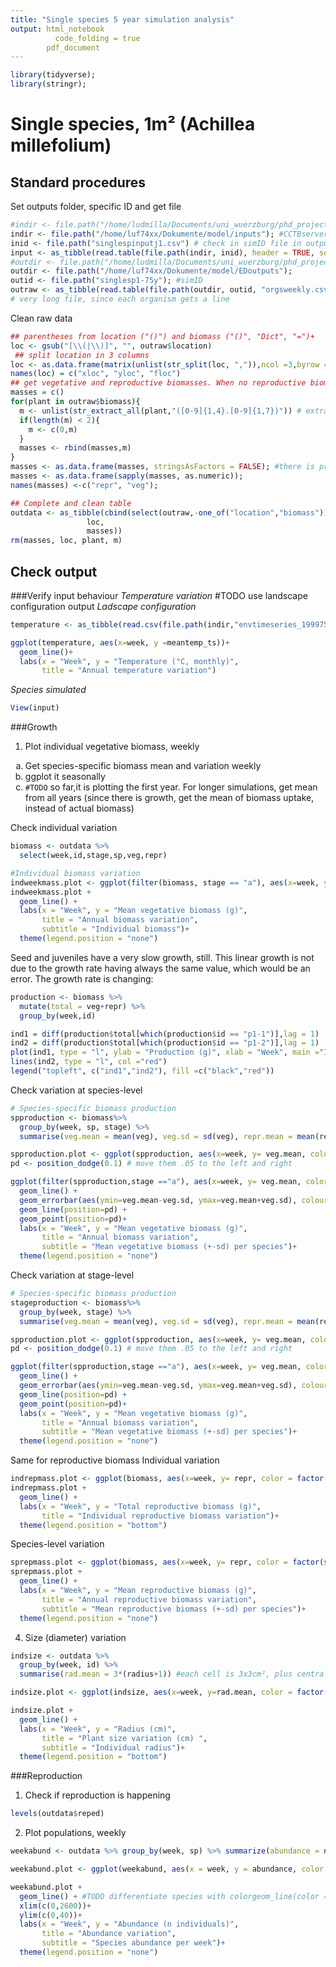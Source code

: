 ```yaml
---
title: "Single species 5 year simulation analysis"
output: html_notebook
          code_folding = true
        pdf_document
---
```

```r
library(tidyverse);
library(stringr);
```

# Single species, 1m² (Achillea millefolium)

## Standard procedures
Set outputs folder, specific ID and get file
```r
#indir <- file.path("/home/ludmilla/Documents/uni_wuerzburg/phd_project/thesis/model/inputs") 
indir <- file.path("/home/luf74xx/Dokumente/model/inputs"); #CCTBserver
inid <- file.path("singlespinputj1.csv") # check in simID file in output
input <- as_tibble(read.table(file.path(indir, inid), header = TRUE, sep = ","))
#outdir <- file.path("/home/ludmilla/Documents/uni_wuerzburg/phd_project/thesis/model/EDoutputs") #CCTBserver 
outdir <- file.path("/home/luf74xx/Dokumente/model/EDoutputs");
outid <- file.path("singlesp1-75y"); #simID
outraw <- as_tibble(read.table(file.path(outdir, outid, "orgsweekly.csv"), header = TRUE, sep = "\t"));
# very long file, since each organism gets a line
```

Clean raw data
```r
## parentheses from location ("()") and biomass ("()", "Dict", "=")+
loc <- gsub("[\\(|\\)]", "", outraw$location)
 ## split location in 3 columns
loc <- as.data.frame(matrix(unlist(str_split(loc, ",")),ncol =3,byrow = T))
names(loc) = c("xloc", "yloc", "floc")
## get vegetative and reproductive biomasses. When no reproductive biomass, adds 0 before reshaping 2 columns
masses = c()
for(plant in outraw$biomass){
  m <- unlist(str_extract_all(plant,"([0-9]{1,4}.[0-9]{1,7})")) # extracts both veg and repr
  if(length(m) < 2){
    m <- c(0,m)
  }
  masses <- rbind(masses,m)
}
masses <- as.data.frame(masses, stringsAsFactors = FALSE); #there is probably a better way to convert into numeric
masses <- as.data.frame(sapply(masses, as.numeric));
names(masses) <-c("repr", "veg");

## Complete and clean table
outdata <- as_tibble(cbind(select(outraw,-one_of("location","biomass")),
                 loc,
                 masses))
rm(masses, loc, plant, m)
```

## Check output

###Verify input behaviour
*Temperature variation* #TODO use landscape configuration output
*Ladscape configuration*
```r
temperature <- as_tibble(read.csv(file.path(indir,"envtimeseries_199975y.csv"), header =TRUE))

ggplot(temperature, aes(x=week, y =meantemp_ts))+
  geom_line()+
  labs(x = "Week", y = "Temperature (°C, monthly)",
       title = "Annual temperature variation")
```

*Species simulated*
```r
View(input)
```

###Growth

1. Plot individual vegetative biomass, weekly
  a. Get species-specific biomass mean and variation weekly
  b. ggplot it seasonally
  c. `#TODO` so far,it is plotting the first year. For longer simulations, get mean from all years (since there is growth, get the mean of biomass uptake, instead of actual biomass) 

Check individual variation
```r
biomass <- outdata %>%
  select(week,id,stage,sp,veg,repr)

#Individual biomass variation
indweekmass.plot <- ggplot(filter(biomass, stage == "a"), aes(x=week, y= veg, color = factor(id)))
indweekmass.plot +
  geom_line() +
  labs(x = "Week", y = "Mean vegetative biomass (g)",
       title = "Annual biomass variation",
       subtitle = "Individual biomass")+
  theme(legend.position = "none")
```
Seed and juveniles have a very slow growth, still.
This linear growth is not due to the growth rate having always the same value, which would be an error. The growth rate is changing:

```r
production <- biomass %>%
  mutate(total = veg+repr) %>%
  group_by(week,id)

ind1 = diff(production$total[which(production$id == "p1-1")],lag = 1)
ind2 = diff(production$total[which(production$id == "p1-2")],lag = 1)
plot(ind1, type = "l", ylab = "Production (g)", xlab = "Week", main ="Individual biomass production")
lines(ind2, type = "l", col ="red")
legend("topleft", c("ind1","ind2"), fill =c("black","red"))
```

Check variation at species-level
```r
# Species-specific biomass production
spproduction <- biomass%>%
  group_by(week, sp, stage) %>%
  summarise(veg.mean = mean(veg), veg.sd = sd(veg), repr.mean = mean(repr), repr.sd = sd(repr))

spproduction.plot <- ggplot(spproduction, aes(x=week, y= veg.mean, color = factor(sp))) #only one sp, not necessary
pd <- position_dodge(0.1) # move them .05 to the left and right

ggplot(filter(spproduction,stage =="a"), aes(x=week, y= veg.mean, color = factor(stage))) +
  geom_line() +
  geom_errorbar(aes(ymin=veg.mean-veg.sd, ymax=veg.mean+veg.sd), colour = "black", width=.1, position=pd) +
  geom_line(position=pd) +
  geom_point(position=pd)+
  labs(x = "Week", y = "Mean vegetative biomass (g)",
       title = "Annual biomass variation",
       subtitle = "Mean vegetative biomass (+-sd) per species")+
  theme(legend.position = "none")
```
Check variation at stage-level
```r
# Species-specific biomass production
stageproduction <- biomass%>%
  group_by(week, stage) %>%
  summarise(veg.mean = mean(veg), veg.sd = sd(veg), repr.mean = mean(repr), repr.sd = sd(repr))

spproduction.plot <- ggplot(spproduction, aes(x=week, y= veg.mean, color = factor(sp))) #only one sp, not necessary
pd <- position_dodge(0.1) # move them .05 to the left and right

ggplot(filter(spproduction,stage =="a"), aes(x=week, y= veg.mean, color = factor(stage))) +
  geom_line() +
  geom_errorbar(aes(ymin=veg.mean-veg.sd, ymax=veg.mean+veg.sd), colour = "black", width=.1, position=pd) +
  geom_line(position=pd) +
  geom_point(position=pd)+
  labs(x = "Week", y = "Mean vegetative biomass (g)",
       title = "Annual biomass variation",
       subtitle = "Mean vegetative biomass (+-sd) per species")+
  theme(legend.position = "none")
```



Same for reproductive biomass
Individual variation
```r
indrepmass.plot <- ggplot(biomass, aes(x=week, y= repr, color = factor(id)))
indrepmass.plot + 
  geom_line() +
  labs(x = "Week", y = "Total reproductive biomass (g)",
       title = "Individual reproductive biomass variation")+
  theme(legend.position = "bottom")
```

Species-level variation
```r
sprepmass.plot <- ggplot(biomass, aes(x=week, y= repr, color = factor(sp)))
sprepmass.plot + 
  geom_line() +
  labs(x = "Week", y = "Mean reproductive biomass (g)",
       title = "Annual reproductive biomass variation",
       subtitle = "Mean reproductive biomass (+-sd) per species")+
  theme(legend.position = "none")
```

4. Size (diameter) variation
```r
indsize <- outdata %>%
  group_by(week, id) %>%
  summarise(rad.mean = 3*(radius+1)) #each cell is 3x3cm², plus central cell, to which the radius is added

indsize.plot <- ggplot(indsize, aes(x=week, y=rad.mean, color = factor(id)))

indsize.plot +
  geom_line() +
  labs(x = "Week", y = "Radius (cm)",
       title = "Plant size variation (cm) ",
       subtitle = "Individual radius")+
  theme(legend.position = "bottom")
```

###Reproduction

1. Check if reproduction is happening
```r
levels(outdata$reped)
```

2. Plot populations, weekly
```r
weekabund <- outdata %>% group_by(week, sp) %>% summarize(abundance = n())

weekabund.plot <- ggplot(weekabund, aes(x = week, y = abundance, color = factor(sp))) 

weekabund.plot +
  geom_line() + #TODO differentiate species with colorgeom_line(color = "forestgreen") 
  xlim(c(0,2600))+
  ylim(c(0,40))+
  labs(x = "Week", y = "Abundance (n individuals)",
       title = "Abundance variation",
       subtitle = "Species abundance per week")+
  theme(legend.position = "none")
```


